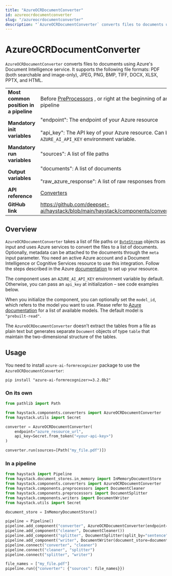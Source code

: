 ```yaml
---
title: "AzureOCRDocumentConverter"
id: azureocrdocumentconverter
slug: "/azureocrdocumentconverter"
description: "`AzureOCRDocumentConverter` converts files to documents using Azure's Document Intelligence service. It supports the following file formats: PDF (both searchable and image-only), JPEG, PNG, BMP, TIFF, DOCX, XLSX, PPTX, and HTML."
---
```


# AzureOCRDocumentConverter

`AzureOCRDocumentConverter` converts files to documents using Azure's Document Intelligence service. It supports the following file formats: PDF (both searchable and image-only), JPEG, PNG, BMP, TIFF, DOCX, XLSX, PPTX, and HTML.

|  |  |
| --- | --- |
| **Most common position in a pipeline** | Before [PreProcessors](../preprocessors.mdx) , or right at the beginning of an indexing pipeline |
| **Mandatory init variables** | "endpoint": The endpoint of your Azure resource  <br /> <br />"api_key": The API key of your Azure resource. Can be set with `AZURE_AI_API_KEY` environment variable. |
| **Mandatory run variables** | "sources": A list of file paths |
| **Output variables** | "documents": A list of documents  <br /> <br />"raw_azure_response": A list of raw responses from Azure |
| **API reference** | [Converters](/reference/converters-api) |
| **GitHub link** | https://github.com/deepset-ai/haystack/blob/main/haystack/components/converters/azure.py |

## Overview

`AzureOCRDocumentConverter` takes a list of file paths or [`ByteStream`](../../concepts/data-classes.mdx#bytestream) objects as input and uses Azure services to convert the files to a list of documents. Optionally, metadata can be attached to the documents through the `meta` input parameter. You need an active Azure account and a Document Intelligence or Cognitive Services resource to use this integration. Follow the steps described in the Azure [documentation](https://learn.microsoft.com/en-us/azure/ai-services/document-intelligence/quickstarts/get-started-sdks-rest-api) to set up your resource.

The component uses an `AZURE_AI_API_KEY` environment variable by default. Otherwise, you can pass an `api_key` at initialization – see code examples below.

When you initialize the component, you can optionally set the `model_id`, which refers to the model you want to use. Please refer to [Azure documentation](https://learn.microsoft.com/en-us/azure/ai-services/document-intelligence/choose-model-feature) for a list of available models. The default model is `"prebuilt-read"`.

The `AzureOCRDocumentConverter` doesn’t extract the tables from a file as plain text but generates separate `Document` objects of type `table` that maintain the two-dimensional structure of the tables.

## Usage

You need to install `azure-ai-formrecognizer` package to use the `AzureOCRDocumentConverter`:

```shell
pip install "azure-ai-formrecognizer>=3.2.0b2"
```

### On its own

```python
from pathlib import Path

from haystack.components.converters import AzureOCRDocumentConverter
from haystack.utils import Secret

converter = AzureOCRDocumentConverter(
    endpoint="azure_resource_url",
    api_key=Secret.from_token("<your-api-key>")
)

converter.run(sources=[Path("my_file.pdf")])
```

### In a pipeline

```python
from haystack import Pipeline
from haystack.document_stores.in_memory import InMemoryDocumentStore
from haystack.components.converters import AzureOCRDocumentConverter
from haystack.components.preprocessors import DocumentCleaner
from haystack.components.preprocessors import DocumentSplitter
from haystack.components.writers import DocumentWriter
from haystack.utils import Secret

document_store = InMemoryDocumentStore()

pipeline = Pipeline()
pipeline.add_component("converter", AzureOCRDocumentConverter(endpoint="azure_resource_url", api_key=Secret.from_token("<your-api-key>")))
pipeline.add_component("cleaner", DocumentCleaner())
pipeline.add_component("splitter", DocumentSplitter(split_by="sentence", split_length=5))
pipeline.add_component("writer", DocumentWriter(document_store=document_store))
pipeline.connect("converter", "cleaner")
pipeline.connect("cleaner", "splitter")
pipeline.connect("splitter", "writer")

file_names = ["my_file.pdf"]
pipeline.run({"converter": {"sources": file_names}})
```

